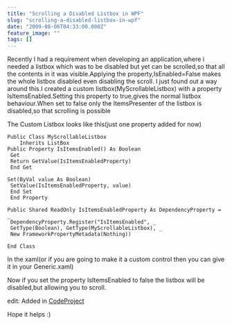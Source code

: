 ```yaml
---
title: "Scrolling a Disabled Listbox in WPF"
slug: "scrolling-a-disabled-listbox-in-wpf"
date: "2009-08-06T04:33:00.000Z"
feature_image: ""
tags: []
---
```


Recently I had a requirement when developing an application,where i needed a listbox which was to be disabled but yet can be scrolled,so that all the contents in it was visible.Applying the property,IsEnabled=False makes the whole listbox disabled even disabling the scroll. I just found out a way around this.I created a custom listbox(MyScrollableListbox) with a property IsItemsEnabled.Setting this property to true,gives the normal listbox behaviour.When set to false only the ItemsPresenter of the listbox is disabled,so that scrolling is possible

The Custom Listbox looks like this(just one property added for now)

    Public Class MyScrollableListbox
        Inherits ListBox
    Public Property IsItemsEnabled() As Boolean
     Get
     Return GetValue(IsItemsEnabledProperty)
     End Get
    
    Set(ByVal value As Boolean)
     SetValue(IsItemsEnabledProperty, value)
     End Set
     End Property
    
    Public Shared ReadOnly IsItemsEnabledProperty As DependencyProperty = _
     DependencyProperty.Register("IsItemsEnabled", _
     GetType(Boolean), GetType(MyScrollableListbox), _
     New FrameworkPropertyMetadata(Nothing))
    
    End Class
    

In the xaml(or if you are going to make it a custom control then you can give it in your Generic.xaml)

Now if you set the property IsItemsEnabled to false the listbox will be disabled,but allowing you to scroll.

edit: Added in [CodeProject](http://www.codeproject.com/tips/60619/Scrollable-Disabled-ListBox-in-WPF.aspx)

Hope it helps :)